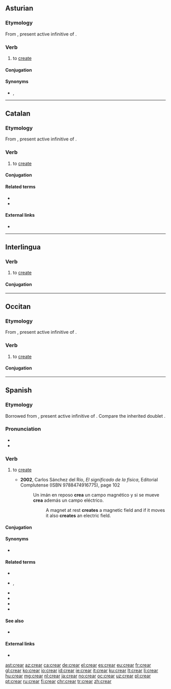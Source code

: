 ==Asturian==

===Etymology===
From {{etyl|la|ast}} {{m|la|creāre}}, present active infinitive of {{m|la|creō}}.

===Verb===
{{ast-verb-ar|cre}}

# to [[create]]

====Conjugation====
{{ast-conj-ar|cre}}

====Synonyms====
* {{sense|to create}} {{l|ast|facer}}, {{l|ast|producir}}

----

==Catalan==

===Etymology===
From {{etyl|la|ca}} {{m|la|creāre}}, present active infinitive of {{m|la|creō}}.

===Verb===
{{ca-verb}}

# to [[create]]

====Conjugation====
{{ca-conj-ar|cre}}

====Related terms====
* {{l|ca|creació}}
* {{l|ca|creador}}

====External links====
* {{R:IEC2}}

----

==Interlingua==

===Verb===
{{ia-verb|ar}}

# to [[create]] {{gloss|to cause to exist}}

====Conjugation====
{{ia-conj|cre|ar}}

----

==Occitan==

===Etymology===
From {{etyl|la|oc}} {{m|la|creāre}}, present active infinitive of {{m|la|creō}}.

===Verb===
{{oc-verb|cre|ar}}

# to [[create]]

====Conjugation====
{{oc-conj-ar|cre}}

----

==Spanish==

===Etymology===
Borrowed from {{etyl|la|es}} {{m|la|creāre}}, present active infinitive of {{m|la|creō}}. Compare the inherited doublet {{m|es|criar}}.

===Pronunciation===
* {{IPA|/kɾeˈaɾ/|lang=es}}
* {{audio|Es-am-lat-crear.ogg|Audio (Latin America)|lang=es}}

===Verb===
{{es-verb|cre|ar}}

# {{lb|es|transitive}} to [[create]]
#* '''2002''', Carlos Sánchez del Río, ''El significado de la física'', Editorial Complutense (ISBN 9788474916775), page 102
#*: Un imán en reposo '''crea''' un campo magnético y si se mueve '''crea''' además un campo eléctrico.
#*:: A magnet at rest '''creates''' a magnetic field and if it moves it also '''creates''' an electric field.

====Conjugation====
{{es-conj-ar|cre|combined=1}}

====Synonyms====
* {{l|es|generar}}

====Related terms====
* {{l|es|creación}}
* {{l|es|creador}}, {{l|es|creadora}}
* {{l|es|creativo}}
* {{l|es|criar}}
* {{l|es|criatura}}
* {{l|es|recrear}}

====See also====
* {{l|es|creer}} {{gloss|common conjugated forms}}

====External links====
* {{R:DRAE 2001}}

[[ast:crear]]
[[az:crear]]
[[ca:crear]]
[[de:crear]]
[[el:crear]]
[[es:crear]]
[[eu:crear]]
[[fr:crear]]
[[gl:crear]]
[[ko:crear]]
[[io:crear]]
[[id:crear]]
[[ie:crear]]
[[it:crear]]
[[ku:crear]]
[[lt:crear]]
[[li:crear]]
[[hu:crear]]
[[mg:crear]]
[[nl:crear]]
[[ja:crear]]
[[no:crear]]
[[oc:crear]]
[[uz:crear]]
[[pl:crear]]
[[pt:crear]]
[[ru:crear]]
[[fi:crear]]
[[chr:crear]]
[[tr:crear]]
[[zh:crear]]